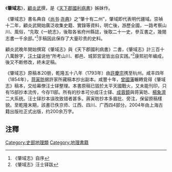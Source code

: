 《'''肇域志'''》，[[顧炎武|顧炎武]]撰，是《[[天下郡國利病書|天下郡國利病書]]》姊妹作。

《肇域志》書名典自《[[尚书|尚书]]·[[尧典|尧典]]》之“肇十有二州”，肇域即代表明代疆域。崇禎十二年，顧炎武開始廣泛收集史籍、實錄等資料，明亡後，游歷全國，一路考察山川、風俗，“先取《一統志》，後取各省府州縣誌，後取二十一史，參互書之，幾閱志書一千余部。”<ref>《肇域志》自序</ref>手稿因此保存了大量珍贵的史料。

顧炎武晚年開始撰寫《肇域志》與《天下郡國利病書》二書，《肇域志》計三百十八萬餘字，[[汪士铎|汪士铎]]说他“所考山川、都邑、城郭宫室皆出自实践。”<ref>《肇域志》汪士铎跋</ref>康熙初年编成，後又不断修改，終未定稿。

《肇域志》原稿本20册，乾隆五十八年（1793年）由[[許慶宗|許慶宗]]携至杭州。咸丰四年（1854年），[[蒋寅昉|蒋寅昉]]据許家所藏稿本抄出副本。咸豐十年，[[曾國藩|曾國藩]]輾轉覓得《肇域志》稿本，交给幕僚汪士铎整理。本書原稿已毀於太平天國戰火，又未能刊印，只有15部抄本流传，今存11部。所有的抄本可分成汪士铎、[[成蓉鏡|成蓉鏡]]與蒋寅昉、[[楊象濟|楊象濟]]二大系统。汪士铎抄本误改致错者甚多。蔣寅昉抄本多眉批、旁注，保留原稿樣貌。至乾隆末期，該書已佚京师、江西、四川、广西四4部分。2004年由上海古籍出版社正式出版，约200余万字。

==注釋==
{{reflist}}

[[Category:史部地理類|Category:史部地理類]]
[[Category:地理書籍|Category:地理書籍]]